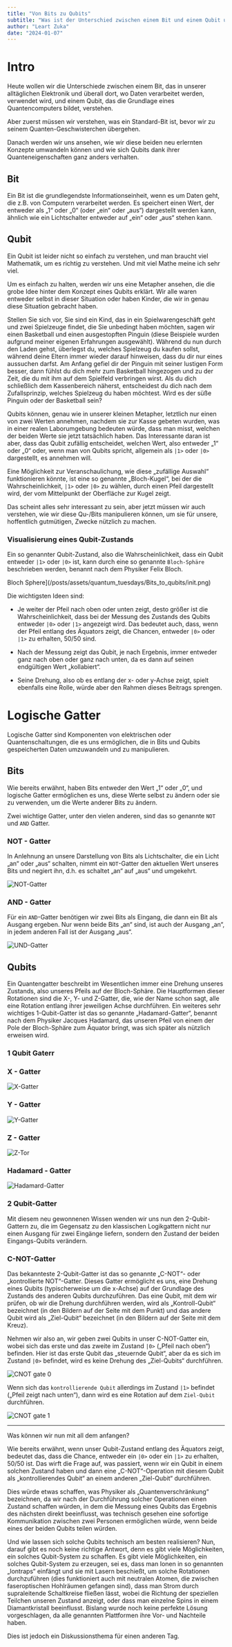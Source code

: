 ```yaml
---
title: "Von Bits zu Qubits"
subtitle: "Was ist der Unterschied zwischen einem Bit und einem Qubit und warum ist zweiteres so interessant (leicht)"
author: "Leart Zuka"
date: "2024-01-07"
---
```


# Intro

Heute wollen wir die Unterschiede zwischen einem Bit, das in unserer alltäglichen Elektronik und überall dort, wo Daten verarbeitet werden, verwendet wird, und einem Qubit, das die Grundlage eines Quantencomputers bildet, verstehen.

Aber zuerst müssen wir verstehen, was ein Standard-Bit ist, bevor wir zu seinem Quanten-Geschwisterchen übergehen.

Danach werden wir uns ansehen, wie wir diese beiden neu erlernten Konzepte umwandeln können und wie sich Qubits dank ihrer Quanteneigenschaften ganz anders verhalten.

## Bit

Ein Bit ist die grundlegendste Informationseinheit, wenn es um Daten geht, die z.B. von Computern verarbeitet werden.
Es speichert einen Wert, der entweder als „1“ oder „0“ (oder „ein“ oder „aus“) dargestellt werden kann, ähnlich wie ein Lichtschalter entweder auf „ein“ oder „aus“ stehen kann.

## Qubit

Ein Qubit ist leider nicht so einfach zu verstehen, und man braucht viel Mathematik, um es richtig zu verstehen.
Und mit viel Mathe meine ich sehr viel.

Um es einfach zu halten, werden wir uns eine Metapher ansehen, die die grobe Idee hinter dem Konzept eines Qubits erklärt.
Wir alle waren entweder selbst in dieser Situation oder haben Kinder, die wir in genau diese Situation gebracht haben.

Stellen Sie sich vor, Sie sind ein Kind, das in ein Spielwarengeschäft geht und zwei Spielzeuge findet, die Sie unbedingt haben möchten, sagen wir einen Basketball und einen ausgestopften Pinguin (diese Beispiele wurden aufgrund meiner eigenen Erfahrungen ausgewählt).
Während du nun durch den Laden gehst, überlegst du, welches Spielzeug du kaufen sollst, während deine Eltern immer wieder darauf hinweisen, dass du dir nur eines aussuchen darfst.
Am Anfang gefiel dir der Pinguin mit seiner lustigen Form besser, dann fühlst du dich mehr zum Basketball hingezogen und zu der Zeit, die du mit ihm auf dem Spielfeld verbringen wirst.
Als du dich schließlich dem Kassenbereich näherst, entscheidest du dich nach dem Zufallsprinzip, welches Spielzeug du haben möchtest. Wird es der süße Pinguin oder der Basketball sein?

Qubits können, genau wie in unserer kleinen Metapher, letztlich nur einen von zwei Werten annehmen, nachdem sie zur Kasse gebeten wurden, was in einer realen Laborumgebung bedeuten würde, dass man misst, welchen der beiden Werte sie jetzt tatsächlich haben.
Das Interessante daran ist aber, dass das Qubit zufällig entscheidet, welchen Wert, also entweder „1“ oder „0“ oder, wenn man von Qubits spricht, allgemein als `|1>` oder `|0>` dargestellt, es annehmen will.

Eine Möglichkeit zur Veranschaulichung, wie diese „zufällige Auswahl“ funktionieren könnte, ist eine so genannte „Bloch-Kugel“, bei der die Wahrscheinlichkeit, `|1>` oder `|0>` zu wählen, durch einen Pfeil dargestellt wird, der vom Mittelpunkt der Oberfläche zur Kugel zeigt.

Das scheint alles sehr interessant zu sein, aber jetzt müssen wir auch verstehen, wie wir diese Qu-/Bits manipulieren können, um sie für unsere, hoffentlich gutmütigen, Zwecke nützlich zu machen.

### Visualisierung eines Qubit-Zustands

Ein so genannter Qubit-Zustand, also die Wahrscheinlichkeit, dass ein Qubit entweder `|1>` oder `|0>` ist, kann durch eine so genannte `Bloch-Sphäre` beschrieben werden, benannt nach dem Physiker Felix Bloch.

Bloch Sphere](/posts/assets/quantum_tuesdays/Bits_to_qubits/init.png)

Die wichtigsten Ideen sind:

- Je weiter der Pfeil nach oben oder unten zeigt, desto größer ist die Wahrscheinlichkeit, dass bei der Messung des Zustands des Qubits entweder `|0>` oder `|1>` angezeigt wird. Das bedeutet auch, dass, wenn der Pfeil entlang des Äquators zeigt, die Chancen, entweder `|0>` oder `|1>` zu erhalten, 50/50 sind.

- Nach der Messung zeigt das Qubit, je nach Ergebnis, immer entweder ganz nach oben oder ganz nach unten, da es dann auf seinen endgültigen Wert „kollabiert“.

- Seine Drehung, also ob es entlang der x- oder y-Achse zeigt, spielt ebenfalls eine Rolle, würde aber den Rahmen dieses Beitrags sprengen.

# Logische Gatter

Logische Gatter sind Komponenten von elektrischen oder Quantenschaltungen, die es uns ermöglichen, die in Bits und Qubits gespeicherten Daten umzuwandeln und zu manipulieren.

## Bits

Wie bereits erwähnt, haben Bits entweder den Wert „1“ oder „0“, und logische Gatter ermöglichen es uns, diese Werte selbst zu ändern oder sie zu verwenden, um die Werte anderer Bits zu ändern.

Zwei wichtige Gatter, unter den vielen anderen, sind das so genannte `NOT` und `AND` Gatter.

### NOT - Gatter

In Anlehnung an unsere Darstellung von Bits als Lichtschalter, die ein Licht „an“ oder „aus“ schalten, nimmt ein `NOT`-Gatter den aktuellen Wert unseres Bits und negiert ihn, d.h. es schaltet „an“ auf „aus“ und umgekehrt.

![NOT-Gatter](/posts/assets/quantum_tuesdays/Bits_to_qubits/NOT.jpg)

### AND - Gatter

Für ein `AND`-Gatter benötigen wir zwei Bits als Eingang, die dann ein Bit als Ausgang ergeben. Nur wenn beide Bits „an“ sind, ist auch der Ausgang „an“, in jedem anderen Fall ist der Ausgang „aus“.

![UND-Gatter](/posts/assets/quantum_tuesdays/Bits_to_qubits/AND.jpg)

## Qubits

Ein Quantengatter beschreibt im Wesentlichen immer eine Drehung unseres Zustands, also unseres Pfeils auf der Bloch-Sphäre.
Die Hauptformen dieser Rotationen sind die X-, Y- und Z-Gatter, die, wie der Name schon sagt, alle eine Rotation entlang ihrer jeweiligen Achse durchführen.
Ein weiteres sehr wichtiges 1-Qubit-Gatter ist das so genannte „Hadamard-Gatter“, benannt nach dem Physiker Jacques Hadamard, das unseren Pfeil von einem der Pole der Bloch-Sphäre zum Äquator bringt, was sich später als nützlich erweisen wird.

### 1 Qubit Gaterr

### X - Gatter

![X-Gatter](/posts/assets/quantum_tuesdays/Bits_to_qubits/x_rot.png)

### Y - Gatter

![Y-Gatter](/posts/assets/quantum_tuesdays/Bits_to_qubits/y_rot.png)

### Z - Gatter

![Z-Tor](/posts/assets/quantum_tuesdays/Bits_to_qubits/z_rot.png)

### Hadamard - Gatter

![Hadamard-Gatter](/posts/assets/quantum_tuesdays/Bits_to_qubits/h_rot.png)

### 2 Qubit-Gatter

Mit diesem neu gewonnenen Wissen wenden wir uns nun den 2-Qubit-Gattern zu, die im Gegensatz zu den klassischen Logikgattern nicht nur einen Ausgang für zwei Eingänge liefern, sondern den Zustand der beiden Eingangs-Qubits verändern.

### C-NOT-Gatter

Das bekannteste 2-Qubit-Gatter ist das so genannte „C-NOT“- oder „kontrollierte NOT“-Gatter. Dieses Gatter ermöglicht es uns, eine Drehung eines Qubits (typischerweise um die x-Achse) auf der Grundlage des Zustands des anderen Qubits durchzuführen. Das eine Qubit, mit dem wir prüfen, ob wir die Drehung durchführen werden, wird als „Kontroll-Qubit“ bezeichnet (in den Bildern auf der Seite mit dem Punkt) und das andere Qubit wird als „Ziel-Qubit“ bezeichnet (in den Bildern auf der Seite mit dem Kreuz).

Nehmen wir also an, wir geben zwei Qubits in unser C-NOT-Gatter ein, wobei sich das erste und das zweite im Zustand `|0>` („Pfeil nach oben“) befinden. Hier ist das erste Qubit das „steuernde Qubit“, aber da es sich im Zustand `|0>` befindet, wird es keine Drehung des „Ziel-Qubits“ durchführen.

![CNOT gate 0](/posts/assets/quantum_tuesdays/Bits_to_qubits/c_not_rot_0.png)

Wenn sich das `kontrollierende Qubit` allerdings im Zustand `|1>` befindet („Pfeil zeigt nach unten“), dann wird es eine Rotation auf dem `Ziel-Qubit` durchführen.

![CNOT gate 1](/posts/assets/quantum_tuesdays/Bits_to_qubits/c_not_rot_1.png)

---

Was können wir nun mit all dem anfangen?

Wie bereits erwähnt, wenn unser Qubit-Zustand entlang des Äquators zeigt, bedeutet das, dass die Chance, entweder ein `|0>` oder ein `|1>` zu erhalten, 50/50 ist. Das wirft die Frage auf, was passiert, wenn wir ein Qubit in einem solchen Zustand haben und dann eine „C-NOT“-Operation mit diesem Qubit als „kontrollierendes Qubit“ an einem anderen „Ziel-Qubit“ durchführen.

Dies würde etwas schaffen, was Physiker als „Quantenverschränkung“ bezeichnen, da wir nach der Durchführung solcher Operationen einen Zustand schaffen würden, in dem die Messung eines Qubits das Ergebnis des nächsten direkt beeinflusst, was technisch gesehen eine sofortige Kommunikation zwischen zwei Personen ermöglichen würde, wenn beide eines der beiden Qubits teilen würden.

Und wie lassen sich solche Qubits technisch am besten realisieren? Nun, darauf gibt es noch keine richtige Antwort, denn es gibt viele Möglichkeiten, ein solches Qubit-System zu schaffen. Es gibt viele Möglichkeiten, ein solches Qubit-System zu erzeugen, sei es, dass man Ionen in so genannten „Iontraps“ einfängt und sie mit Lasern beschießt, um solche Rotationen durchzuführen (dies funktioniert auch mit neutralen Atomen, die zwischen faseroptischen Hohlräumen gefangen sind), dass man Strom durch supraleitende Schaltkreise fließen lässt, wobei die Richtung der speziellen Teilchen unseren Zustand anzeigt, oder dass man einzelne Spins in einem Diamantkristall beeinflusst. Bislang wurde noch keine perfekte Lösung vorgeschlagen, da alle genannten Plattformen ihre Vor- und Nachteile haben.

Dies ist jedoch ein Diskussionsthema für einen anderen Tag.
